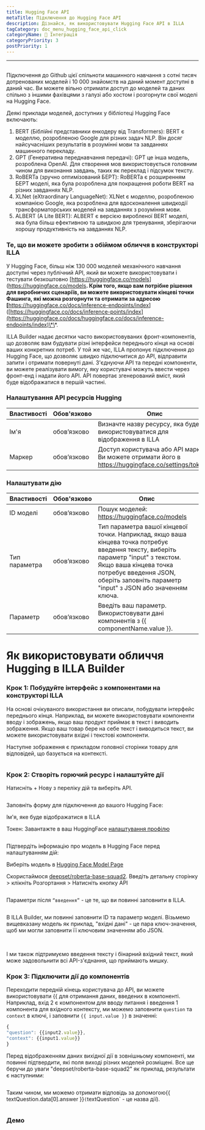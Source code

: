 ```yaml
---
title: Hugging Face API
metaTitle: Підключення до Hugging Face API
description: Дізнайся, як використовувати Hugging Face API в ILLA
tagCategory: doc_menu_hugging_face_api_click
categoryName: 🔨 Інтеграція
categoryPriority: 3
postPriority: 1
---
```


* * *

## <Heading hidden>Гортаючий API</Heading>

Підключення до Github цієї спільноти машинного навчання з сотні тисяч дотренованих моделей і 10 000 знайомств на даний момент доступні в даний час. Ви можете вільно отримати доступ до моделей та даних спільно з іншими фахівцями з галузі або хостом і розгорнути свої моделі на Hugging Face.

Деякі приклади моделей, доступних у бібліотеці Hugging Face включають:

1.  BERT (Біблійні представники енкодеру від Transformers): BERT є моделлю, розробленою Google для різних задач NLP. Він досяг найсучасніших результатів в розумінні мови та завданнях машинного перекладу.
2.  GPT (Генеративна переднавчання передачі): GPT це інша модель, розроблена OpenAI. Для створення мов використовується головним чином для виконання завдань, таких як переклад і підсумок тексту.
3.  RoBERTa (зручно оптимізований БЕРТ): RoBERTa є розширенням БЕРТ моделі, яка була розроблена для покращення роботи BERT на різних завданнях NLP.
4.  XLNet (eXtraordinary LanguageNet): XLNet є моделлю, розробленою компанією Google, яка розроблена для вдосконалення швидкодії трансформаторських моделей на завданнях з розуміння мови.
5.  ALBERT (A Lite BERT): ALBERT є версією виробленої BERT моделі, яка була більш ефективною та швидкою для тренування, зберігаючи хорошу продуктивність на завданнях NLP.

### Те, що ви можете зробити з обіймом обличчя в конструкторі ILLA

У Hugging Face, більш ніж 130 000 моделей механічного навчання доступні через публічний API, який ви можете використовувати і тестувати безкоштовно \[<https://huggingface.co/models>](<https://huggingface.co/models>**. Крім того, якщо вам потрібне рішення для виробничих сценаріїв, ви можете використовувати кінцеві точки Фашинга, які можна розгорнути та отримати за адресою \[**<https://huggingface.co/docs/inference-endpoints/index>]([https://huggingface.co/docs/inference-points/index](https://huggingface.co/docs/huggingface.co/docs/inference-endpoints/index)\*\*.

ILLA Builder надає десятки часто використовуваних фронт-компонентів, що дозволяє вам будувати різні інтерфейси переднього кінця на основі ваших конкретних потреб. У той же час, ILLA пропонує підключення до Hugging Face, що дозволяє швидко підключитися до API, відправити запити і отримати повернуті дані. З'єднуючи API та передні компоненти, ви можете реалізувати вимогу, яку користувачі можуть ввести через фронт-енд і надати його API. API повертає згенерований вміст, який буде відображатися в першій частині.

### Налаштування API ресурсів Hugging

| Властивості | Обов'язково | Опис                                                                                                  |
| ----------- | ----------- | ----------------------------------------------------------------------------------------------------- |
| Ім'я        | обов’язково | Визначте назву ресурсу, яка буде використовуватися для відображення в ILLA                            |
| Маркер      | обов’язково | Доступ користувача або API маркер. Ви можете отримати його в https://huggingface.co/settings/tokens.  |

### Налаштувати дію

| Властивості   | Обов'язково | Опис                                                                                                                                                                                                                                                 |
| ------------- | ----------- | ---------------------------------------------------------------------------------------------------------------------------------------------------------------------------------------------------------------------------------------------------- |
| ID моделі     | обов’язково | Пошук моделей: https://huggingface.co/models                                                                                                                                                                                                         |
| Тип параметра | обов’язково | Тип параметра вашої кінцевої точки. Наприклад, якщо ваша кінцева точка потребує введення тексту, виберіть параметр "input" з текстом. Якщо ваша кінцева точка потребує введення JSON, оберіть заповніть параметр "input" з JSON або значенням ключа. |
| Параметр      | обов’язково | Введіть ваш параметр. Використовувати дані компонентів з {{ componentName.value }}.                                                                                                                                                                  |

# Як використовувати обличчя Hugging в ILLA Builder

### Крок 1: Побудуйте інтерфейс з компонентами на конструкторі ILLA

На основі очікуваного використання ви описали, побудувати інтерфейс переднього кінця. Наприклад, ви можете використовувати компоненти вводу і зображень, якщо ваш продукт приймає в текст і виводить зображення. Якщо ваш товар бере на себе текст і виводиться текст, ви можете використовувати вхідні і текстові компоненти.

Наступне зображення є прикладом головної сторінки товару для відповідей, що базується на контексті.

<img src='https://cdn.illacloud.com/official-website/img/docs/connect/hfapi1.png' alt="" />

### Крок 2: Створіть горючий ресурс і налаштуйте дії

Натисніть + Нову з переліку дій та виберіть API.

<img src='https://cdn.illacloud.com/official-website/img/docs/connect/hfapi2.png' alt="" />

Заповніть форму для підключення до вашого Hugging Face:

Ім'я, яке буде відображатися в ILLA

Токен: Завантажте в ваш HuggingFace [налаштування профілю]([https://huggingface.co/settings/tokens](https://huggingface.co/settings/tokens))

<img src='https://cdn.illacloud.com/official-website/img/docs/connect/hfapi3.png' alt="" />

Підтвердіть інформацію про модель в Hugging Face перед налаштуванням дій:

Виберіть модель в [Hugging Face Model Page]([https://huggingface.co/models](https://huggingface.co/models))

Скористаймося [deepset/roberta-base-squad2]([https://huggingface.co/deepset/roberta-base-squad2](https://huggingface.co/deepset/roberta-base-squad2)). Введіть детальну сторінку > клікніть Розгортання > Натисніть кнопку API

<img src='https://cdn.illacloud.com/official-website/img/docs/connect/hfapi4.png' alt="" />

Параметри після `“введення”` - це те, що ви повинні заповнити в ILLA. 

<img src='https://cdn.illacloud.com/official-website/img/docs/connect/hfapi5.png' alt="" />

В ILLA Builder, ми повинні заповнити ID та параметр моделі. Візьмемо вищевказану модель як приклад, "вхідні дані" - це пара ключ-значення, щоб ми могли заповнити її ключовим значенням або JSON. 

<img src='https://cdn.illacloud.com/official-website/img/docs/connect/hfapi6.png' alt="" />

<img src='https://cdn.illacloud.com/official-website/img/docs/connect/hfapi7.png' alt="" />

І ми також підтримуємо введення тексту і бінарний вхідний текст, який може задовольнити всі API-з'єднання, що приймають мишку.

### Крок 3: Підключити дії до компонентів

Переходити передній кінець користувача до API, ви можете використовувати {{ для отримання даних, введених в компоненті. Наприклад, вхід 2 є компонентом для вводу питання і введення 1 компонента для вхідного контексту, ми можемо заповнити `question` та `context` в ключі, і заповнити `{{ input.value }}` в значенні:

```jsx
{
"question": {{input2.value}},
"context": {{input1.value}}
}
```

Перед відображенням даних вихідної дії в зовнішньому компоненті, ми повинні підтвердити, які поля виході різних моделей розміщені. Все ще беручи до уваги "deepset/roberta-base-squad2" як приклад, результати є наступними:

<img src='https://cdn.illacloud.com/official-website/img/docs/connect/hfapi8.png' alt="" />

Таким чином, ми можемо отримати відповідь за допомогою{{ textQuestion.data[0].answer }}`(`textQuestion\` - це назва дії). 

<img src='https://cdn.illacloud.com/official-website/img/docs/connect/hfapi9.png' alt="" />

### Демо

<img src='https://cdn.illacloud.com/official-website/img/docs/connect/hfapi10.gif' alt="" />

<img src='https://cdn.illacloud.com/official-website/img/docs/connect/hfapi11.gif' alt="" />
